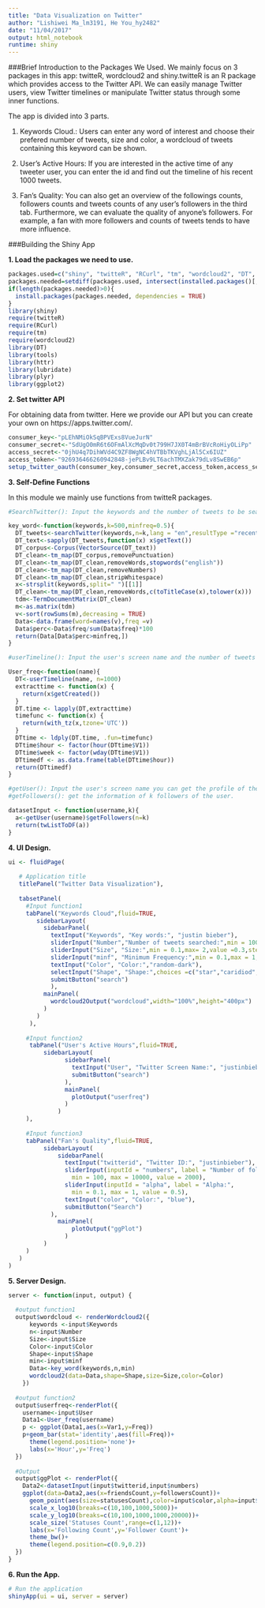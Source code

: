 ---
title: "Data Visualization on Twitter"
author: "Lishiwei Ma_lm3191, He You_hy2482"
date: "11/04/2017"
output: html_notebook
runtime: shiny
---

###Brief Introduction to the Packages We Used.
We mainly focus on 3 packages in this app: twitteR, wordcloud2 and shiny.twitteR is an R package which provides access to the Twitter API. We can easily manage Twitter users, view Twitter timelines or manipulate Twitter status through some inner functions.

The app is divided into 3 parts. 

1. Keywords Cloud.: Users can enter any word of interest and choose their prefered number of tweets, size and color, a wordcloud of tweets containing this keyword can be shown.

2. User's Active Hours: If you are interested in the active time of any tweeter user, you can enter the id and find out the timeline of his recent 1000 tweets.

3. Fan's Quality: You can also get an overview of the followings counts, followers counts and tweets counts of any user's followers in the third tab. Furthermore, we can evaluate the quality of anyone's followers. For example, a fan with more followers and counts of tweets tends to have more influence.


###Building the Shiny App

**1. Load the packages we need to use.**

```{r, message=FALSE, warning=FALSE}
packages.used=c("shiny", "twitteR", "RCurl", "tm", "wordcloud2", "DT", "tools", "httr", "lubridate", "plyr", "ggplot2")
packages.needed=setdiff(packages.used, intersect(installed.packages()[,1],packages.used))
if(length(packages.needed)>0){
  install.packages(packages.needed, dependencies = TRUE)
}
library(shiny)
require(twitteR)
require(RCurl)
require(tm)
require(wordcloud2)
library(DT)
library(tools)
library(httr)
library(lubridate)
library(plyr)
library(ggplot2)
```


**2. Set twitter API** 

For obtaining data from twitter. Here we provide our API but you can create your own on https://apps.twitter.com/.
```{r}
consumer_key<-"pLEhNMiOkSqBPVExs8VueJurN"
consumer_secret<-"SdUgO0mR6t6OFmAlXcMqDv0t799H7JX0T4mBrBVcRoHiyOLiPp"
access_secret<-"0jhU4q7DihWVd4C9ZF8WgNC4hVTBbTKVghLjAl5Cx6IUZ"
access_token<-"926936466260942848-jePLBv9LT6achTMXZak79dLv8SwEB6p"
setup_twitter_oauth(consumer_key,consumer_secret,access_token,access_secret)
```


**3. Self-Define Functions**

In this module we mainly use functions from twitteR packages.
```{r, message=FALSE, warning=FALSE}

#SearchTwitter(): Input the keywords and the number of tweets to be searched, the SearchTwitter function returns k tweets containing the keywords.You can also change the language by altering the lang input.

key_word<-function(keywords,k=500,minfreq=0.5){
  DT_tweets<-searchTwitter(keywords,n=k,lang = "en",resultType ="recent")
  DT_text<-sapply(DT_tweets,function(x) x$getText())
  DT_corpus<-Corpus(VectorSource(DT_text))
  DT_clean<-tm_map(DT_corpus,removePunctuation)
  DT_clean<-tm_map(DT_clean,removeWords,stopwords("english"))
  DT_clean<-tm_map(DT_clean,removeNumbers)
  DT_clean<-tm_map(DT_clean,stripWhitespace)
  x<-strsplit(keywords,split=" ")[[1]]
  DT_clean<-tm_map(DT_clean,removeWords,c(toTitleCase(x),tolower(x)))
  tdm<-TermDocumentMatrix(DT_clean)
  m<-as.matrix(tdm)
  v<-sort(rowSums(m),decreasing = TRUE)
  Data<-data.frame(word=names(v),freq =v)
  Data$perc<-Data$freq/sum(Data$freq)*100
  return(Data[Data$perc>minfreq,])
}

#userTimeline(): Input the user's screen name and the number of tweets you want to search. The userTimeline function returns k recent tweets of the user. Here we set k=1000 to find the user hourly activity.It will return the information of 1000 recent tweets of the user.

User_freq<-function(name){
  DT<-userTimeline(name, n=1000)
  extracttime <- function(x) {
    return(x$getCreated())
  }
  DT.time <- lapply(DT,extracttime)
  timefunc <- function(x) {
    return(with_tz(x,tzone='UTC'))
  }
  DTtime <- ldply(DT.time, .fun=timefunc)
  DTtime$hour <- factor(hour(DTtime$V1))
  DTtime$week <- factor(wday(DTtime$V1))
  DTtimedf <- as.data.frame(table(DTtime$hour))
  return(DTtimedf)
}

#getUser(): Input the user's screen name you can get the profile of the user such as followers counts, following counts, favorite counts and so on.
#getFollowers(): get the information of k followers of the user.

datasetInput <- function(username,k){
  a<-getUser(username)$getFollowers(n=k)
  return(twListToDF(a))
}

```

**4. UI Design.**
```{r, message=FALSE, warning=FALSE}
ui <- fluidPage(
   
   # Application title
   titlePanel("Twitter Data Visualization"),
   
   tabsetPanel(
     #Input function1
     tabPanel("Keywords Cloud",fluid=TRUE,
        sidebarLayout(
          sidebarPanel(
            textInput("Keywords", "Key words:", "justin bieber"),
            sliderInput("Number","Number of tweets searched:",min = 100,max = 1000,value =100,step=10),
            sliderInput("Size", "Size:",min = 0.1,max= 2,value =0.3,step=0.1),
            sliderInput("minf", "Minimum Frequency:",min = 0.1,max = 1,value =0.2,step=0.01),
            textInput("Color", "Color:","random-dark"),
            selectInput("Shape", "Shape:",choices =c("star","caridiod","diamond","pentagon","circle")),
            submitButton("search")
            ),
          mainPanel(
            wordcloud2Output("wordcloud",width="100%",height="400px")
          )
        )
      ),
     
     #Input function2
      tabPanel("User's Active Hours",fluid=TRUE,
          sidebarLayout(
                sidebarPanel(
                  textInput("User", "Twitter Screen Name:", "justinbieber"),
                  submitButton("search")
                ),
                mainPanel(
                  plotOutput("userfreq")
                )
              )
     ),
     
     #Input function3
     tabPanel("Fan's Quality",fluid=TRUE,
          sidebarLayout(
              sidebarPanel(
                textInput("twitterid", "Twitter ID:", "justinbieber"),
                sliderInput(inputId = "numbers", label = "Number of followers:",
                  min = 100, max = 10000, value = 2000),
                sliderInput(inputId = "alpha", label = "Alpha:",
                  min = 0.1, max = 1, value = 0.5),
                textInput("color", "Color:", "blue"),
                submitButton("Search")
            ),
              mainPanel(
                  plotOutput("ggPlot")
                )
          )
     )
   )
)
```

**5. Server Design.**
```{r, message=FALSE, warning=FALSE}
server <- function(input, output) {
  
  #output function1
  output$wordcloud <- renderWordcloud2({
      keywords <-input$Keywords
      n<-input$Number
      Size<-input$Size
      Color<-input$Color
      Shape<-input$Shape
      min<-input$minf
      Data<-key_word(keywords,n,min)
      wordcloud2(data=Data,shape=Shape,size=Size,color=Color)
    })
  
  #output function2
  output$userfreq<-renderPlot({
    username<-input$User
    Data1<-User_freq(username)
    p <- ggplot(Data1,aes(x=Var1,y=Freq))
    p+geom_bar(stat='identity',aes(fill=Freq))+
      theme(legend.position='none')+
      labs(x='Hour',y='Freq')
  })
  
  #Output
  output$ggPlot <- renderPlot({
    Data2<-datasetInput(input$twitterid,input$numbers)
    ggplot(data=Data2,aes(x=friendsCount,y=followersCount))+ 
      geom_point(aes(size=statusesCount),color=input$color,alpha=input$alpha)+
      scale_x_log10(breaks=c(10,100,1000,5000))+
      scale_y_log10(breaks=c(10,100,1000,1000,20000))+
      scale_size('Statuses Count',range=c(1,12))+
      labs(x='Following Count',y='Follower Count')+
      theme_bw()+
      theme(legend.position=c(0.9,0.2))
  })  
}
```

**6. Run the App.**
```{r, message=FALSE, warning=FALSE}
# Run the application 
shinyApp(ui = ui, server = server)
```
































